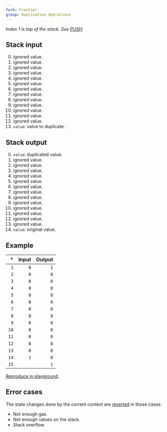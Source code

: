 ```yaml
---
fork: Frontier
group: Duplication Operations
---
```


_Index 1 is top of the stack. See [PUSH](/#60)._

## Stack input

0. ignored value.
1. ignored value.
2. ignored value.
3. ignored value.
4. ignored value.
5. ignored value.
6. ignored value.
7. ignored value.
8. ignored value.
9. ignored value.
10. ignored value.
11. ignored value.
12. ignored value.
13. `value`: value to duplicate.

## Stack output

0. `value`: duplicated value.
1. ignored value.
2. ignored value.
3. ignored value.
4. ignored value.
5. ignored value.
6. ignored value.
7. ignored value.
8. ignored value.
9. ignored value.
10. ignored value.
11. ignored value.
12. ignored value.
13. ignored value.
14. `value`: original value.

## Example

|   \* | Input | Output |
| ---: | ----: | -----: |
|  `1` |   `0` |    `1` |
|  `2` |   `0` |    `0` |
|  `3` |   `0` |    `0` |
|  `4` |   `0` |    `0` |
|  `5` |   `0` |    `0` |
|  `6` |   `0` |    `0` |
|  `7` |   `0` |    `0` |
|  `8` |   `0` |    `0` |
|  `9` |   `0` |    `0` |
| `10` |   `0` |    `0` |
| `11` |   `0` |    `0` |
| `12` |   `0` |    `0` |
| `13` |   `0` |    `0` |
| `14` |   `1` |    `0` |
| `15` |       |    `1` |

[Reproduce in playground](/playground?unit=Wei&codeType=Mnemonic&code='ySet%20statex1wwww~zzyDuplicatezDUP14'~x0z%5Cny%2F%2F%20xzPUSH1%20w~~~%01wxyz~_).

## Error cases

The state changes done by the current context are [reverted](#FD) in those cases:

- Not enough gas.
- Not enough values on the stack.
- Stack overflow.
